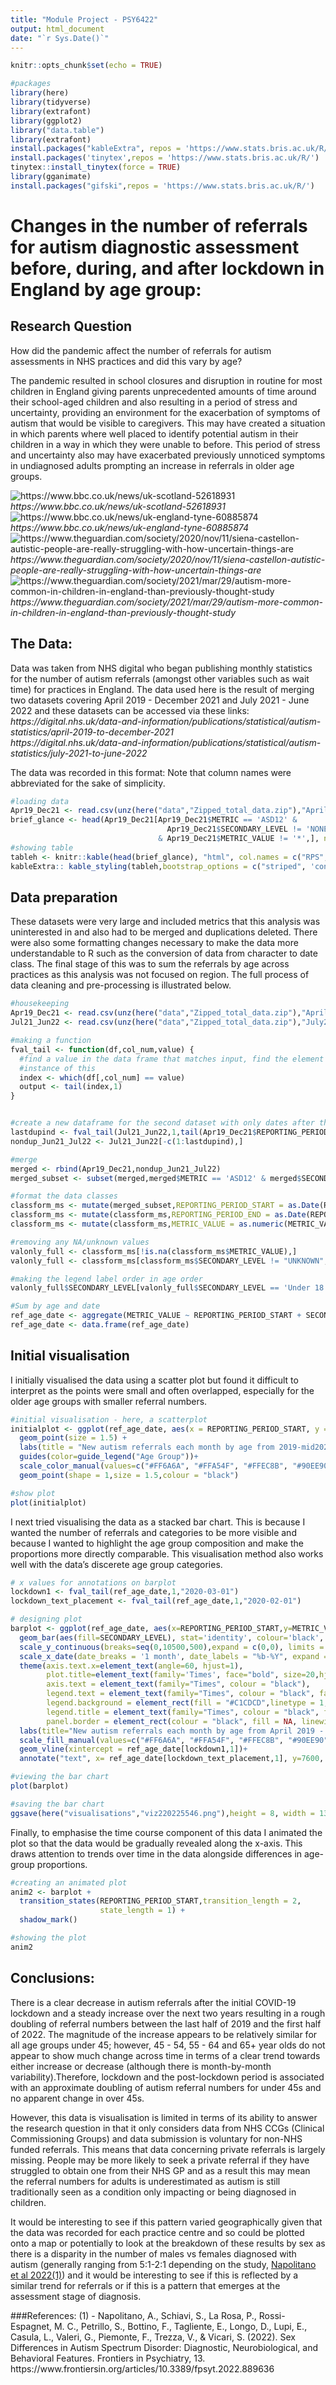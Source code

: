 ```yaml
---
title: "Module Project - PSY6422"
output: html_document
date: "`r Sys.Date()`"
---
```

 
```r
knitr::opts_chunk$set(echo = TRUE)

#packages
library(here)
library(tidyverse)
library(extrafont)
library(ggplot2)
library("data.table")
library(extrafont)
install.packages("kableExtra", repos = 'https://www.stats.bris.ac.uk/R/')
install.packages('tinytex',repos = 'https://www.stats.bris.ac.uk/R/')
tinytex::install_tinytex(force = TRUE)
library(gganimate)
install.packages("gifski",repos = 'https://www.stats.bris.ac.uk/R/')
```

# **Changes in the number of referrals for autism diagnostic assessment before, during, and after lockdown in England by age group:**

## Research Question

How did the pandemic affect the number of referrals for autism assessments in NHS practices and did this vary by age? 

The pandemic resulted in school closures and disruption in routine for most children in England giving parents unprecedented amounts of time around their school-aged children and also resulting in a period of stress and uncertainty, providing an environment for the exacerbation of symptoms of autism that would be visible to caregivers. This may have created a situation in which parents where well placed to identify potential autism in their children in a way in which they were unable to before. This period of stress and uncertainty also may have exacerbated previously unnoticed symptoms in undiagnosed adults prompting an increase in referrals in older age groups.


![https://www.bbc.co.uk/news/uk-scotland-52618931](headline images/autismlockdownextrahard.png)
*https://www.bbc.co.uk/news/uk-scotland-52618931*  
![https://www.bbc.co.uk/news/uk-england-tyne-60885874](headline images/schoolpupilautismrise.png)
*https://www.bbc.co.uk/news/uk-england-tyne-60885874*  
![https://www.theguardian.com/society/2020/nov/11/siena-castellon-autistic-people-are-really-struggling-with-how-uncertain-things-are](headline images/autismstruggleuncertain.png)
*https://www.theguardian.com/society/2020/nov/11/siena-castellon-autistic-people-are-really-struggling-with-how-uncertain-things-are*  
![https://www.theguardian.com/society/2021/mar/29/autism-more-common-in-children-in-england-than-previously-thought-study](headline images/autismmorecommon.png)
*https://www.theguardian.com/society/2021/mar/29/autism-more-common-in-children-in-england-than-previously-thought-study*

 
## The Data:

Data was taken from NHS digital who began publishing monthly statistics for the number of autism referrals (amongst other variables such as wait time) for practices in England. The data used here is the result of merging two datasets covering April 2019 - December 2021 and July 2021 - June 2022 and these datasets can be accessed via these links:  
*https://digital.nhs.uk/data-and-information/publications/statistical/autism-statistics/april-2019-to-december-2021*   
*https://digital.nhs.uk/data-and-information/publications/statistical/autism-statistics/july-2021-to-june-2022*

The data was recorded in this format:
Note that column names were abbreviated for the sake of simplicity.


```r

#loading data
Apr19_Dec21 <- read.csv(unz(here("data","Zipped_total_data.zip"),"April2019_Dec2021.csv")) 
brief_glance <- head(Apr19_Dec21[Apr19_Dec21$METRIC == 'ASD12' & 
                                   Apr19_Dec21$SECONDARY_LEVEL != 'NONE'
                                 & Apr19_Dec21$METRIC_VALUE != '*',], n=3)
#showing table
tableh <- knitr::kable(head(brief_glance), "html", col.names = c("RPS","RPE","S","B","PL","PLD","SL","SLD","M","MD","MV"))
kableExtra:: kable_styling(tableh,bootstrap_options = c("striped", 'condensed', "scale_down" ),position = "left", font_size = 10) 

```


## Data preparation

These datasets were very large and included metrics that this analysis was uninterested in and also had to be merged and duplications deleted. There were also some formatting changes necessary to make the data more understandable to R such as the conversion of data from character to date class. The final stage of this was to sum the referrals by age across practices as this analysis was not focused on region. The full process of data cleaning and pre-processing is illustrated below. 


```r

#housekeeping
Apr19_Dec21 <- read.csv(unz(here("data","Zipped_total_data.zip"),"April2019_Dec2021.csv")) 
Jul21_Jun22 <- read.csv(unz(here("data","Zipped_total_data.zip"),"July2021_June2022.csv"))

#making a function
fval_tail <- function(df,col_num,value) {
  #find a value in the data frame that matches input, find the element number of the last 
  #instance of this
  index <- which(df[,col_num] == value)
  output <- tail(index,1)
}


#create a new dataframe for the second dataset with only dates after this
lastdupind <- fval_tail(Jul21_Jun22,1,tail(Apr19_Dec21$REPORTING_PERIOD_START, n=1))
nondup_Jun21_Jul22 <- Jul21_Jun22[-c(1:lastdupind),]

#merge
merged <- rbind(Apr19_Dec21,nondup_Jun21_Jul22)
merged_subset <- subset(merged,merged$METRIC == 'ASD12' & merged$SECONDARY_LEVEL != 'NONE' & merged$BREAKDOWN != 'CCG - GP Practice or Residence; Age Group')

#format the data classes
classform_ms <- mutate(merged_subset,REPORTING_PERIOD_START = as.Date(REPORTING_PERIOD_START, format = "%d/%m/%Y")) 
classform_ms <- mutate(classform_ms,REPORTING_PERIOD_END = as.Date(REPORTING_PERIOD_END, format = "%d/%m/%Y"))
classform_ms <- mutate(classform_ms,METRIC_VALUE = as.numeric(METRIC_VALUE))

#removing any NA/unknown values
valonly_full <- classform_ms[!is.na(classform_ms$METRIC_VALUE),]
valonly_full <- classform_ms[classform_ms$SECONDARY_LEVEL != "UNKNOWN",]

#making the legend label order in age order
valonly_full$SECONDARY_LEVEL[valonly_full$SECONDARY_LEVEL == 'Under 18'] <- '0 - 17'

#Sum by age and date
ref_age_date <- aggregate(METRIC_VALUE ~ REPORTING_PERIOD_START + SECONDARY_LEVEL, data = valonly_full, FUN = "sum")
ref_age_date <- data.frame(ref_age_date)

```


## Initial visualisation

I initially visualised the data using a scatter plot but found it difficult to interpret as the points were small and often overlapped, especially for the older age groups with smaller referral numbers.
 
 
```r

#initial visualisation - here, a scatterplot
initialplot <- ggplot(ref_age_date, aes(x = REPORTING_PERIOD_START, y = METRIC_VALUE, color = SECONDARY_LEVEL))+
  geom_point(size = 1.5) +
  labs(title = "New autism referrals each month by age from 2019-mid2022", x = "date", y = "Number of New Referrals") +
  guides(color=guide_legend("Age Group"))+
  scale_color_manual(values=c("#FF6A6A", "#FFA54F", "#FFEC8B", "#90EE90", "#7EC0EE","#7A67EE","#8B8386")) + 
  geom_point(shape = 1,size = 1.5,colour = "black")

#show plot
plot(initialplot)

```


I next tried visualising the data as a stacked bar chart. This is because I wanted the 
number of referrals and categories to be more visible and because I wanted to highlight 
the age group composition and make the proportions more directly comparable. This visualisation method also works well with the data's discerete age group categories.


```r

# x values for annotations on barplot
lockdown1 <- fval_tail(ref_age_date,1,"2020-03-01")
lockdown_text_placement <- fval_tail(ref_age_date,1,"2020-02-01")

# designing plot
barplot <- ggplot(ref_age_date, aes(x=REPORTING_PERIOD_START,y=METRIC_VALUE)) +
  geom_bar(aes(fill=SECONDARY_LEVEL), stat='identity', colour='black', width=20)+ 
  scale_y_continuous(breaks=seq(0,10500,500),expand = c(0,0), limits = c(0, 10500))+
  scale_x_date(date_breaks = '1 month', date_labels = "%b-%Y", expand = expansion(add = 2))+
  theme(axis.text.x=element_text(angle=60, hjust=1),
        plot.title=element_text(family='Times', face="bold", size=20,hjust = 0.5, vjust = 0.5),
        axis.text = element_text(family="Times", colour = "black"),
        legend.text = element_text(family="Times", colour = "black", face = "bold"), 
        legend.background = element_rect(fill = "#C1CDCD",linetype = 1, colour = "black", linewidth = 1),
        legend.title = element_text(family="Times", colour = "black", face = "bold", size = 12),
        panel.border = element_rect(colour = "black", fill = NA, linewidth = 2),)+
  labs(title="New autism referrals each month by age from April 2019 - June 2022", x="Date", y="Number of Referrals Across England", fill = "Age Groups:")+
  scale_fill_manual(values=c("#FF6A6A", "#FFA54F", "#FFEC8B", "#90EE90", "#7EC0EE","#7A67EE","#FFF0F5"))+
  geom_vline(xintercept = ref_age_date[lockdown1,1])+
  annotate("text", x= ref_age_date[lockdown_text_placement,1], y=7600, label="Start of 1st Lockdown in England", angle=90)

#viewing the bar chart
plot(barplot)

#saving the bar chart
ggsave(here("visualisations","viz220225546.png"),height = 8, width = 13)

```


Finally, to emphasise the time course component of this data I animated the plot so that the data would be gradually revealed along the x-axis. This draws attention to trends over time in the data alongside differences in age-group proportions.


```r

#creating an animated plot
anim2 <- barplot + 
  transition_states(REPORTING_PERIOD_START,transition_length = 2,
                    state_length = 1) + 
  shadow_mark() 

#showing the plot
anim2

```


## Conclusions:
 
There is a clear decrease in autism referrals after the initial COVID-19 lockdown and a steady increase over the next two years resulting in a rough doubling of referral numbers between the last half of 2019 and the first half of 2022. The magnitude of the increase appears to be relatively similar for all age groups under 45; however, 45 - 54, 55 - 64 and 65+ year olds do not appear to show much change across time in terms of a clear trend towards either increase or decrease (although there is month-by-month variability).Therefore, lockdown and the post-lockdown period is associated with an approximate doubling of autism referral numbers for under 45s and no apparent change in over 45s. 

However, this data is visualisation is limited in terms of its ability to answer the research question in that it only considers data from NHS CCGs (Clinical Commissioning Groups) and data submission is voluntary for non-NHS funded referrals. This means that data concerning private referrals is largely missing. People may be more likely to seek a private referral if they have struggled to obtain one from their NHS GP and as a result this may mean the referral numbers for adults is underestimated as autism is still traditionally seen as a condition only impacting or being diagnosed in children. 

It would be interesting to see if this pattern varied geographically given that the data was recorded for each practice centre and so could be plotted onto a map or potentially to look at the breakdown of these results by sex as there is a disparity in the number of males vs females diagnosed with autism (generally ranging from 5:1-2:1 depending on the study, [Napolitano et al 2022(1)](https://www.frontiersin.org/articles/10.3389/fpsyt.2022.889636/full#B4)) and it would be interesting to see if this is reflected by a similar trend for referrals or if this is a pattern that emerges at the assessment stage of diagnosis.  
  
  
###References:
(1) - Napolitano, A., Schiavi, S., La Rosa, P., Rossi-Espagnet, M. C., Petrillo, S., Bottino, F., Tagliente, E., Longo, D., Lupi, E., Casula, L., Valeri, G., Piemonte, F., Trezza, V., & Vicari, S. (2022). Sex Differences in Autism Spectrum Disorder: Diagnostic, Neurobiological, and Behavioral Features. Frontiers in Psychiatry, 13. https://www.frontiersin.org/articles/10.3389/fpsyt.2022.889636
    
     
